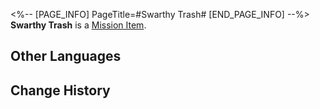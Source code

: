 <%-- [PAGE_INFO]
PageTitle=#Swarthy Trash#
[END_PAGE_INFO] --%>
{{Item Infobox
|id          = 140393
|image       = Item Swarthy Trash.png
|type        = Mission Item
|invCategory = Missions
|rarity      = 3
|effect      = 
|description = A trash bag filled with celestial jade tiles. Celestial jade tiles possess differing levels of rarity, and the sorting can be seen from the colors of the trash bags.
}}
{{Description|''"Enjoy responsibly, spend wisely."''}}
'''Swarthy Trash''' is a [[Mission Item]].

==Other Languages==
{{Other Languages
|en   = Swarthy Trash
|zhs  = 黑不溜秋的垃圾
|zht  = 黑不溜丟的垃圾
|ja   = ドス黒いゴミ
|ko   = 거무칙칙한 쓰레기
|es   = Basura atezada
|fr   = Poubelle bistre
|ru   = Замусоленный мусор
|th   = ขยะสีดำมะเมื่อม
|vi   = Rác Đen Thui Thủi
|de   = Dunkler Müll
|id   = Sampah Hitam Pekat
|pt   = Lixo Escuro
}}

==Change History==
{{Change History|1.5}}